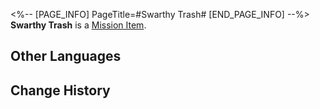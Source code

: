 <%-- [PAGE_INFO]
PageTitle=#Swarthy Trash#
[END_PAGE_INFO] --%>
{{Item Infobox
|id          = 140393
|image       = Item Swarthy Trash.png
|type        = Mission Item
|invCategory = Missions
|rarity      = 3
|effect      = 
|description = A trash bag filled with celestial jade tiles. Celestial jade tiles possess differing levels of rarity, and the sorting can be seen from the colors of the trash bags.
}}
{{Description|''"Enjoy responsibly, spend wisely."''}}
'''Swarthy Trash''' is a [[Mission Item]].

==Other Languages==
{{Other Languages
|en   = Swarthy Trash
|zhs  = 黑不溜秋的垃圾
|zht  = 黑不溜丟的垃圾
|ja   = ドス黒いゴミ
|ko   = 거무칙칙한 쓰레기
|es   = Basura atezada
|fr   = Poubelle bistre
|ru   = Замусоленный мусор
|th   = ขยะสีดำมะเมื่อม
|vi   = Rác Đen Thui Thủi
|de   = Dunkler Müll
|id   = Sampah Hitam Pekat
|pt   = Lixo Escuro
}}

==Change History==
{{Change History|1.5}}